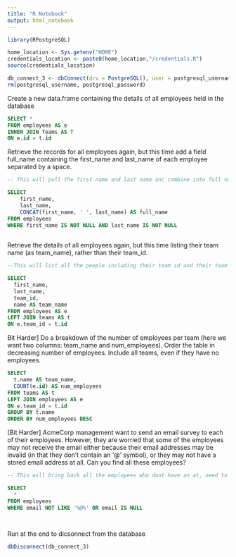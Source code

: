 ```yaml
---
title: "R Notebook"
output: html_notebook
---
```


```r

library(RPostgreSQL)

```

```r

home_location <- Sys.getenv("HOME")
credentials_location <- paste0(home_location,"/credentials.R")
source(credentials_location)

db_connect_3 <- dbConnect(drv = PostgreSQL(), user = postgresql_username, password = postgresql_password, dbname = "acme_employees", host = "localhost")
rm(postgresql_username, postgresql_password)


```

Create a new data.frame containing the details of all employees held in the database


```sql

SELECT * 
FROM employees AS e
INNER JOIN Teams AS T
ON e.id = t.id


```

Retrieve the records for all employees again, but this time add a field full_name containing the first_name and last_name of each employee separated by a space.

```sql

-- This will pull the first name and last name anc combine into full name

SELECT
    first_name,
    last_name,
    CONCAT(first_name, ' ', last_name) AS full_name
FROM employees 
WHERE first_name IS NOT NULL AND last_name IS NOT NULL 
  
```

Retrieve the details of all employees again, but this time listing their team name (as team_name), rather than their team_id.

```sql
--This will list all the people including their team id and their team (name) as team_name

SELECT 
  first_name,
  last_name,
  team_id,
  name AS team_name
FROM employees AS e
LEFT JOIN teams AS t
ON e.team_id = t.id
```

Bit Harder] Do a breakdown of the number of employees per team (here we want two columns: team_name and num_employees). Order the table in decreasing number of employees. Include all teams, even if they have no employees.


```sql

SELECT 
  t.name AS team_name,
  COUNT(e.id) AS num_employees 
FROM teams AS t
LEFT JOIN employees AS e
ON e.team_id = t.id
GROUP BY t.name
ORDER BY num_employees DESC

```

[Bit Harder] AcmeCorp management want to send an email survey to each of their employees. However, they are worried that some of the employees may not receive the email either because their email addresses may be invalid (in that they don’t contain an ‘@’ symbol), or they may not have a stored email address at all. Can you find all these employees?



```sql
-- This will bring back all the employees who dont have an at, need to get nullss also

SELECT 
  *
FROM employees
WHERE email NOT LIKE '%@%' OR email IS NULL
```


```sql

```


```sql

```




Run at the end to dicsonnect from the database

```r

dbDisconnect(db_connect_3)

```

